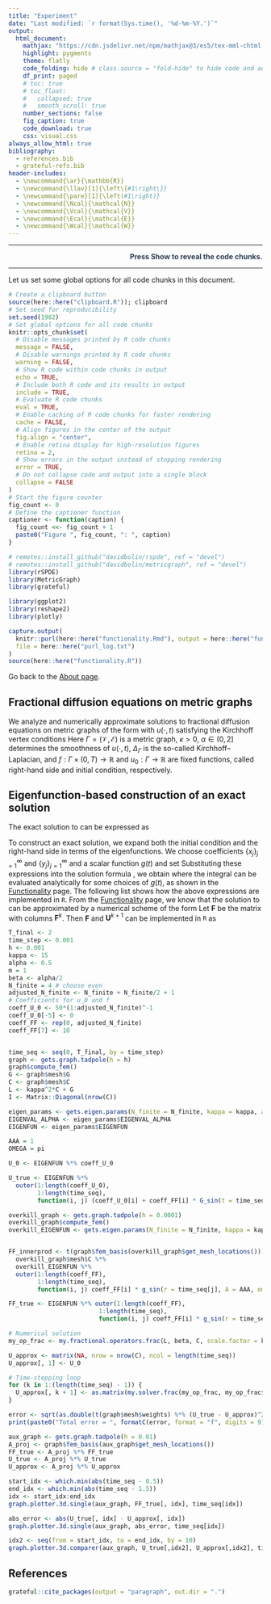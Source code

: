 ```yaml
---
title: "Experiment"
date: "Last modified: `r format(Sys.time(), '%d-%m-%Y.')`"
output:
  html_document:
    mathjax: "https://cdn.jsdelivr.net/npm/mathjax@3/es5/tex-mml-chtml.js"
    highlight: pygments
    theme: flatly
    code_folding: hide # class.source = "fold-hide" to hide code and add a button to show it
    df_print: paged
    # toc: true
    # toc_float:
    #   collapsed: true
    #   smooth_scroll: true
    number_sections: false
    fig_caption: true
    code_download: true
    css: visual.css
always_allow_html: true
bibliography: 
  - references.bib
  - grateful-refs.bib
header-includes:
  - \newcommand{\ar}{\mathbb{R}}
  - \newcommand{\llav}[1]{\left\{#1\right\}}
  - \newcommand{\pare}[1]{\left(#1\right)}
  - \newcommand{\Ncal}{\mathcal{N}}
  - \newcommand{\Vcal}{\mathcal{V}}
  - \newcommand{\Ecal}{\mathcal{E}}
  - \newcommand{\Wcal}{\mathcal{W}}
---
```



<div style="color: #2c3e50; text-align: right;">
********  
<strong>Press Show to reveal the code chunks.</strong>  

********
</div>


Let us set some global options for all code chunks in this document.


```r
# Create a clipboard button
source(here::here("clipboard.R")); clipboard
# Set seed for reproducibility
set.seed(1982) 
# Set global options for all code chunks
knitr::opts_chunk$set(
  # Disable messages printed by R code chunks
  message = FALSE,    
  # Disable warnings printed by R code chunks
  warning = FALSE,    
  # Show R code within code chunks in output
  echo = TRUE,        
  # Include both R code and its results in output
  include = TRUE,     
  # Evaluate R code chunks
  eval = TRUE,       
  # Enable caching of R code chunks for faster rendering
  cache = FALSE,      
  # Align figures in the center of the output
  fig.align = "center",
  # Enable retina display for high-resolution figures
  retina = 2,
  # Show errors in the output instead of stopping rendering
  error = TRUE,
  # Do not collapse code and output into a single block
  collapse = FALSE
)
# Start the figure counter
fig_count <- 0
# Define the captioner function
captioner <- function(caption) {
  fig_count <<- fig_count + 1
  paste0("Figure ", fig_count, ": ", caption)
}
```



```r
# remotes::install_github("davidbolin/rspde", ref = "devel")
# remotes::install_github("davidbolin/metricgraph", ref = "devel")
library(rSPDE)
library(MetricGraph)
library(grateful)

library(ggplot2)
library(reshape2)
library(plotly)
```



```r
capture.output(
  knitr::purl(here::here("functionality.Rmd"), output = here::here("functionality.R")),
  file = here::here("purl_log.txt")
)
source(here::here("functionality.R"))
```

Go back to the [About page](about.html).

## Fractional diffusion equations on metric graphs

We analyze and numerically approximate solutions to fractional diffusion equations on metric graphs of the form
\begin{equation}
\label{eq:maineq}
\tag{1}
\left\{
\begin{aligned}
    \partial_t u(s,t) + (\kappa^2 - \Delta_\Gamma)^{\alpha/2} u(s,t) &= f(s,t), && \quad (s,t) \in \Gamma \times (0, T), \\
    u(s,0) &= u_0(s), && \quad s \in \Gamma,
\end{aligned}
\right.
\end{equation}
with $u(\cdot,t)$ satisfying the Kirchhoff vertex conditions
\begin{equation}
\label{eq:Kcond}
\tag{2}
   \mathcal{K} =  \left\{\phi\in C(\Gamma)\;\middle|\; \forall v\in \mathcal{V}:\; \textstyle\sum_{e\in\mathcal{E}_v}\partial_e \phi(v)=0 \right\}.
\end{equation}
Here $\Gamma = (\mathcal{V},\mathcal{E})$ is a metric graph, $\kappa>0$, $\alpha\in(0,2]$ determines the smoothness of $u(\cdot,t)$, $\Delta_{\Gamma}$ is the so-called Kirchhoff--Laplacian, and $f:\Gamma\times (0,T)\to\mathbb{R}$ and $u_0: \Gamma \to \mathbb{R}$ are fixed functions, called right-hand side and initial condition, respectively.

## Eigenfunction-based construction of an exact solution

The exact solution to \eqref{eq:maineq} can be expressed as
\begin{equation}
\label{eq:sol_reprentation}
\tag{3}
        u(s,t) = \displaystyle\sum_{j\in\mathbb{N}}e^{-\lambda^{\alpha/2}_jt}\left(u_0, e_j\right)_{L_2(\Gamma)}e_j(s) + \int_0^t \displaystyle\sum_{j\in\mathbb{N}}e^{-\lambda^{\alpha/2}_j(t-r)}\left(f(\cdot, r), e_j\right)_{L_2(\Gamma)}e_j(s)dr.
\end{equation}

To construct an exact solution, we expand both the initial condition and the right-hand side in terms of the eigenfunctions. We choose coefficients $\{x_j\}_{j=1}^{\infty}$ and  $\{y_j\}_{j=1}^{\infty}$ and a scalar function $g(t)$ and set
\begin{align}
\tag{4}
    u_0(s) = \sum_{j=1}^{\infty} x_j e_j(s)\quad \text{ and }\quad
    f(s,t) = g(t) \sum_{j=1}^{\infty} y_j e_j(s).
\end{align}
 Substituting these expressions into the solution formula \eqref{eq:sol_reprentation}, we obtain
\begin{align}
\label{sollll}
\tag{5}
    u(s,t) = \sum_{j=1}^{\infty}(x_j+y_j G_j(t))e^{-\lambda^{\alpha/2}_jt}e_j(s),\quad G_j(t)= \int_0^t e^{\lambda^{\alpha/2}_jr}g(r)dr,
\end{align}
where the integral can be evaluated analytically for some choices of $g(t)$, as shown in the  [Functionality](functionality.html#exact_solution) page. The following list shows how the above expressions are implemented in $\texttt{R}$.
\begin{aligned}
\text{expression} \iff&\quad \text{In } \texttt{R}\\
\{x_j\}_{j=1}^{\infty} \iff&\quad  \texttt{coeff_U_0}\\
\{y_j\}_{j=1}^{\infty} \iff&\quad  \texttt{coeff_FF}\\
[e_1 e_2 \dots e_{N_*}] \iff&\quad  \texttt{EIGENFUN}\\
u_0(s) \iff&\quad  \texttt{U_0 <- EIGENFUN %*% coeff_U_0}\\
f(s,t) \iff&\quad  \texttt{FF_true <- EIGENFUN %*% outer(1:length(coeff_FF), 1:length(time_seq), function(i, j) coeff_FF[i] * g_sin(r = time_seq[j], A = AAA, omega = OMEGA))}\\
u(s,t) \iff&\quad  \texttt{U_true <- EIGENFUN %*% outer(1:length(coeff_U_0), 1:length(time_seq), function(i, j) (coeff_U_0[i] + coeff_FF[i] * G_sin(t = time_seq[j], A = AAA, lambda_j_alpha_half = EIGENVAL_ALPHA[i], omega = OMEGA)) * exp(-EIGENVAL_ALPHA[i] * time_seq[j]))}
\end{aligned}

From the [Functionality](functionality.html#num_scheme) page, we know that the solution to \eqref{eq:maineq} can be approximated by a numerical scheme of the form
\begin{equation}
\label{eq:final_scheme2}
\tag{6}
\boldsymbol{U}^{k+1} = \boldsymbol{C}^{-1}\left(\sum_{k=1}^{m+1} a_k\left( \dfrac{\boldsymbol{L}\boldsymbol{C}^{-1}}{\kappa^2}-p_k\boldsymbol{I}\right)^{-1} + r\boldsymbol{I}\right) (\boldsymbol{C}\boldsymbol{U}^k+\tau \boldsymbol{F}^{k+1})
\end{equation}
Let $\boldsymbol{F}$ be the matrix with columns $\boldsymbol{F}^k$. Then $\boldsymbol{F}$ and $\boldsymbol{U}^{k+1}$ can be implemented in $\texttt{R}$ as
\begin{aligned}
\text{expression} \iff&\quad \text{In } \texttt{R}\\
\boldsymbol{F}\iff&\quad  \texttt{FF_innerprod <- t(graph\$fem_basis(overkill_graph\$get_mesh_locations())) %*% overkill_graph\$mesh\$C %*% overkill_EIGENFUN %*% outer(1:length(coeff_FF), 1:length(time_seq), function(i, j) coeff_FF[i] * g_sin(r = time_seq[j], A = AAA, omega = OMEGA))}\\
\boldsymbol{U}^{k+1}\iff&\quad \texttt{U_approx[, k + 1] <- as.matrix(my.solver.frac(my_op_frac, my_op_frac\$C %*% U_approx[, k] + time_step * FF_innerprod[, k + 1]))}
\end{aligned}

```r
T_final <- 2
time_step <- 0.001 
h <- 0.001 
kappa <- 15
alpha <- 0.5 
m = 1
beta <- alpha/2
N_finite = 4 # choose even
adjusted_N_finite <- N_finite + N_finite/2 + 1
# Coefficients for u_0 and f
coeff_U_0 <- 50*(1:adjusted_N_finite)^-1
coeff_U_0[-5] <- 0
coeff_FF <- rep(0, adjusted_N_finite)
coeff_FF[7] <- 10


time_seq <- seq(0, T_final, by = time_step)
graph <- gets.graph.tadpole(h = h)
graph$compute_fem()
G <- graph$mesh$G
C <- graph$mesh$C
L <- kappa^2*C + G
I <- Matrix::Diagonal(nrow(C))

eigen_params <- gets.eigen.params(N_finite = N_finite, kappa = kappa, alpha = alpha, graph = graph)
EIGENVAL_ALPHA <- eigen_params$EIGENVAL_ALPHA
EIGENFUN <- eigen_params$EIGENFUN

AAA = 1
OMEGA = pi

U_0 <- EIGENFUN %*% coeff_U_0

U_true <- EIGENFUN %*% 
  outer(1:length(coeff_U_0), 
        1:length(time_seq), 
        function(i, j) (coeff_U_0[i] + coeff_FF[i] * G_sin(t = time_seq[j], A = AAA, lambda_j_alpha_half = EIGENVAL_ALPHA[i], omega = OMEGA) ) * exp(-EIGENVAL_ALPHA[i] * time_seq[j]))

overkill_graph <- gets.graph.tadpole(h = 0.0001)
overkill_graph$compute_fem()
overkill_EIGENFUN <- gets.eigen.params(N_finite = N_finite, kappa = kappa, alpha = alpha, graph = overkill_graph)$EIGENFUN


FF_innerprod <- t(graph$fem_basis(overkill_graph$get_mesh_locations())) %*%
  overkill_graph$mesh$C %*%
  overkill_EIGENFUN %*%
  outer(1:length(coeff_FF), 
        1:length(time_seq), 
        function(i, j) coeff_FF[i] * g_sin(r = time_seq[j], A = AAA, omega = OMEGA))

FF_true <- EIGENFUN %*% outer(1:length(coeff_FF), 
                         1:length(time_seq), 
                         function(i, j) coeff_FF[i] * g_sin(r = time_seq[j], A = AAA, omega = OMEGA))

# Numerical solution
my_op_frac <- my.fractional.operators.frac(L, beta, C, scale.factor = kappa^2, m = m, time_step)

U_approx <- matrix(NA, nrow = nrow(C), ncol = length(time_seq))
U_approx[, 1] <- U_0

# Time-stepping loop
for (k in 1:(length(time_seq) - 1)) {
  U_approx[, k + 1] <- as.matrix(my.solver.frac(my_op_frac, my_op_frac$C %*% U_approx[, k] + time_step * FF_innerprod[, k + 1]))
}

error <- sqrt(as.double(t(graph$mesh$weights) %*% (U_true - U_approx)^2 %*% rep(time_step, ncol(U_true))))
print(paste0("Total error = ", formatC(error, format = "f", digits = 9)))
```

```r
aux_graph <- gets.graph.tadpole(h = 0.01)
A_proj <- graph$fem_basis(aux_graph$get_mesh_locations())
FF_true <- A_proj %*% FF_true
U_true <- A_proj %*% U_true
U_approx <- A_proj %*% U_approx
```


```r
start_idx <- which.min(abs(time_seq - 0.5))
end_idx <- which.min(abs(time_seq - 1.5))
idx <- start_idx:end_idx
graph.plotter.3d.single(aux_graph, FF_true[, idx], time_seq[idx])
```


```r
abs_error <- abs(U_true[, idx] - U_approx[, idx])
graph.plotter.3d.single(aux_graph, abs_error, time_seq[idx])
```


```r
idx2 <- seq(from = start_idx, to = end_idx, by = 10)
graph.plotter.3d.comparer(aux_graph, U_true[,idx2], U_approx[,idx2], time_seq[idx2])
```


## References

```r
grateful::cite_packages(output = "paragraph", out.dir = ".")
```

